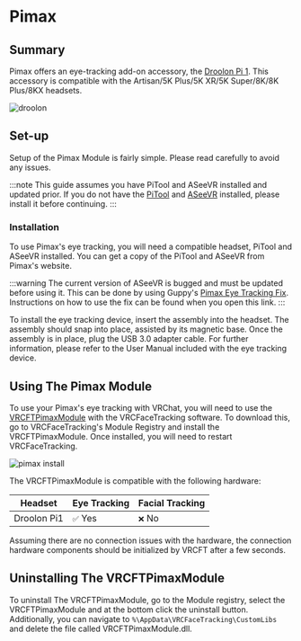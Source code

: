 # Pimax

## Summary

Pimax offers an eye-tracking add-on accessory, the [Droolon Pi 1](https://pimax-test.myshopify.com/products/eye-tracking-module). This accessory is compatible with the Artisan/5K Plus/5K XR/5K Super/8K/8K Plus/8KX headsets.

<div style={{
    width: '50%',
    height: 'auto',
    margin: 'auto',
    display: 'block'
}}>
    <img src={require("./img/pimax/droolon.png").default} alt="droolon" />
</div>

## Set-up

Setup of the Pimax Module is fairly simple. Please read carefully to avoid any issues. 

:::note
This guide assumes you have PiTool and ASeeVR installed and updated prior. 
If you do not have the [PiTool](https://pimaxcom.myshopify.com/pages/pitool-download) and [ASeeVR](https://github.com/guppyexpress/Pimax-Eye-Tracking-Fix/releases/latest)
installed, please install it before continuing.
:::

### Installation

To use Pimax's eye tracking, you will need a compatible headset, PiTool and ASeeVR installed.
You can get a copy of the PiTool and ASeeVR from Pimax's website.

:::warning
The current version of ASeeVR is bugged and must be updated before using it. This can be done by using Guppy's [Pimax Eye Tracking Fix](https://github.com/guppyexpress/Pimax-Eye-Tracking-Fix). Instructions on how to use the fix can be found when you open this link.
:::

To install the eye tracking device, insert the assembly into the headset. The assembly should snap into place, assisted by its magnetic base. Once the assembly is in place, plug the USB 3.0 adapter cable. For further information, please refer to the User Manual included with the eye tracking device.

## Using The Pimax Module

To use your Pimax's eye tracking with VRChat, you will need to use the [VRCFTPimaxModule](https://github.com/dfgHiatus/VRCFTPimaxModule) with the VRCFaceTracking software. To download this, go to VRCFaceTracking's Module Registry and install the VRCFTPimaxModule. Once installed, you will need to restart VRCFaceTracking.

<div style={{
    width: '50%',
    height: 'auto',
    margin: 'auto',
    display: 'block'
}}>
    <img src={require("./img/pimax/pimax_install.png").default} alt="pimax install" />
</div>

The VRCFTPimaxModule is compatible with the following hardware:

| Headset | Eye Tracking | Facial Tracking |
| ---------------------------------- | -------- | --------- |
| Droolon Pi1                         | `✅` Yes | `❌` No  |

Assuming there are no connection issues with the hardware, the connection hardware components should be initialized by VRCFT after a few seconds.

## Uninstalling The VRCFTPimaxModule

To uninstall The VRCFTPimaxModule, go to the Module registry, select the VRCFTPimaxModule and at the bottom click the uninstall button. Additionally, you can navigate to `%\AppData\VRCFaceTracking\CustomLibs` and delete the file called VRCFTPimaxModule.dll.